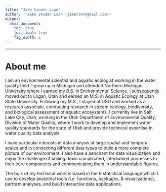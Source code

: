 ```yaml
---
title: "Jake Vander Laan"
author:  "Jake Vander Laan (jakevl07@gmail.com)"
output:
  html_document:
    toc: true  
    toc_float: true
    fig_width: 1
---
```


----

# About me
I am an environmental scientist and aquatic ecologist working in the water quality field. I grew up in Michigan and attended Northern Michigan University where I earned my B.S. in 
Environmental Science. I subsequently moved out to Logan, Utah and earned an M.S. in Aquatic Ecology at Utah State University. Following my M.S., I stayed at USU and worked as a 
research associate, conducting research in stream ecology, biodiversity, and biological assessment of aquatic ecosystems. I currently live in Salt Lake City, Utah, working in the
Utah Department of Environmental Quality, Division of Water Quality, where I work to develop and implement water quality standards for the state of Utah and provide 
technical expertise in water quality data analysis.    

I have particular interests in data analysis at large spatial and temporal scales and in connecting different data types to build a more complete picture of our environment. 
I also have a penchant for data visualization and enjoy the challenge of boiling down complicated, intertwined processes to their core components and communicating them in 
understandable figures.  

The bulk of my technical work is based in the R statistical language which I use to develop analytical tools (i.e. functions, packages, & visualizations), perform analyses, and 
build interactive data applications.  

